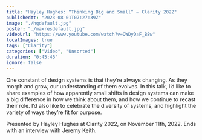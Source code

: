 ```yaml
---
title: "Hayley Hughes: “Thinking Big and Small” — Clarity 2022"
publishedAt: "2023-08-01T07:27:39Z"
image: "./hqdefault.jpg"
poster: "./maxresdefault.jpg"
videoUrl: "https://www.youtube.com/watch?v=QWDyDaF_B8w"
localImages: true
tags: ["Clarity"]
categories: ["Video", "Unsorted"]
duration: "0:45:46"
ignore: false
---
```


One constant of design systems is that they’re always changing. As they morph and grow, our understanding of them evolves. In this talk, I’d like to share examples of how apparently small shifts in design systems can make a big difference in how we think about them, and how we continue to recast their role. I’d also like to celebrate the diversity of systems, and highlight the variety of ways they’re fit for purpose.

Presented by Hayley Hughes at Clarity 2022, on November 11th, 2022. Ends with an interview with Jeremy Keith.
